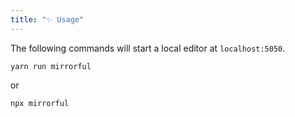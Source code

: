 ```yaml
---
title: "✨ Usage"
---
```


The following commands will start a local editor at `localhost:5050`.
```
yarn run mirrorful
```
or
```
npx mirrorful
```